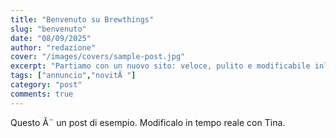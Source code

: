 ---
title: "Benvenuto su Brewthings"
slug: "benvenuto"
date: "08/09/2025"
author: "redazione"
cover: "/images/covers/sample-post.jpg"
excerpt: "Partiamo con un nuovo sito: veloce, pulito e modificabile inline con Tina."
tags: ["annuncio","novitÃ "]
category: "post"
comments: true
---

Questo Ã¨ un post di esempio. Modificalo in tempo reale con Tina.